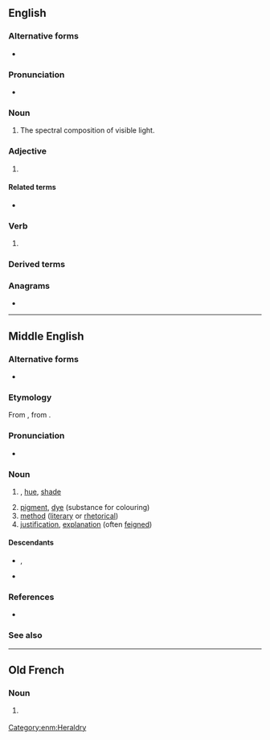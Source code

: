  {{see|color}}
==English==

{{picdic
|image=Color circle (hue-sat).png
|width=310
|labels=
{{picdiclabel/new|lang=en|color=red|fontsize=18|x=100|y=30|red}}
{{picdiclabel/new|lang=en|color=orange|fontsize=18|x=100|y=50|orange}}
{{picdiclabel/new|lang=en|color=yellow|fontsize=18|x=100|y=70|yellow}}
{{picdiclabel/new|lang=en|color=green|fontsize=18|x=100|y=90|green}}
{{picdiclabel/new|lang=en|color=blue|fontsize=18|x=100|y=110|blue}}
{{picdiclabel/new|lang=en|color=purple|fontsize=18|x=100|y=130|purple}}
{{picdiclabel/new|lang=en|color=pink|fontsize=18|x=100|y=150|pink}}
{{picdiclabel/new|lang=en|color=violet|fontsize=18|x=100|y=170|violet}}
{{picdiclabel/new|lang=en|color=brown|fontsize=18|x=100|y=190|brown}}
{{picdiclabel/new|lang=en|color=black|fontsize=18|x=100|y=210|black}}
{{picdiclabel/new|lang=en|color=grey|fontsize=18|x=100|y=230|grey}}
{{picdiclabel/new|lang=en|color=white|fontsize=18|x=100|y=250|white}}
{{picdiclabel/new|lang=en|color=silver|fontsize=18|x=100|y=270|silver}}
|detail1=Click on labels in the image
}}

===Alternative forms===
* {{alt|en|color||U.S. spelling}}

===Pronunciation===
* {{audio|en|EN-AU ck1 colour.ogg|Audio (AU)}}
{{homophones|en|culler}}

===Noun===
{{en-noun|~}} {{tlb|en|standard spelling}} 

# {{lb|en|uncountable}} The spectral composition of visible light.
#: {{ux|en|Humans and birds can perceive '''colour'''.}}
#: {{syn|en|blee|q1=archaic}}

===Adjective===
{{en-adj|-}}

# {{standard spelling of|en|from=AU|from2=Canada|from3=Ireland|from4=NZ|from5=South Africa|from6=UK|color}}

====Related terms====
* {{l|en|colourimeter}}

===Verb===
{{en-verb}}

# {{standard spelling of|en|from=AU|from2=Canada|from3=Ireland|from4=NZ|from5=South Africa|from6=UK|color}}

===Derived terms===
{{der4|en
|accidental colour
|anticolour
|baulk colour
|becolour
|bicolour
|brass-colour
|child of colour
|colourable
|colourant
|colourate
|colour bar
|colourbearer
|colourblind
|colour-blind
|colourbound
|colourburst
|colourcast
|colour charge
|colour code
|colour-code
|colour-coded
|colour commentator
|colour-coordinate
|colour coordinate
|colour-coordinated
|colour coordinated
|colour coordination
|colour'd
|colour’d
|coloured
|Coloured
|coloureth
|colourfast
|colour-fast
|colour field painting
|colour force
|colourful
|colourfull
|colourific
|colourimeter
|colourimetre
|colourimetric
|colourimetry
|colour in
|colouring
|colour inside the lines
|colours inside the lines
|colourise
|colouriser
|colourish
|colourism
|colourist
|colourize
|colourizer
|colour killer
|colourless
|colour light signal
|colourmaker
|colourman
|colourmap
|colourogenic
|colourologist
|colourology
|colourous
|colour outside the lines
|colours outside the lines
|colour pencil
|colourphobe
|colourphobia
|colourphobic
|colourpoint
|colour-proof
|colour-proud
|colour proud
|colourpuncture
|colourpuncturist
|colour retention agent
|colour revolution
|colour scheme
|colour screw
|colour sergeant
|colourspace
|colour space
|colour supplement
|colour symbolism
|colour television
|colour triangle
|colourtype
|colour up
|colourway
|colour wheel
|colourwise
|colourwork
|coloury
|complementary colour
|concolour
|decolour
|decoloured
|eye colour
|false colour
|false-colour
|flesh colour
|Flesh Colour
|forecolour
|horse of a different colour
|in colour
|local colour
|man of colour
|miscolour
|monocolour
|multicolour
|neutral colour
|of colour
|off-colour
|off colour
|overcolour
|pair of colours
|people of colour
|person of colour
|primary colour
|primitive colour
|prismatic colour
|prismatic colours
|pseudocolour
|pseudocolouring
|recolour
|secondary colour
|self colour
|show one's true colours
|shows one's true colours
|skin colour
|technicolour
|tertiary colour
|tricolour
|troops the colour
|troops the colours
|troop the colour
|troop the colours
|type colour
|uncolour
|undercolour
|unicolour
|wine colour
|with flying colours
|woman of colour
}}

===Anagrams===
* {{anagrams|en|a=clooru|courol|ur-cool}}

----

==Middle English==

===Alternative forms===
* {{alt|enm|colur|color|culur|coler|coloure|kolour}}

===Etymology===
From {{bor|enm|xno|colur}}, from {{der|enm|la|color}}.

===Pronunciation===
* {{IPA|enm|/kuˈluːr/|/ˈkulur/}}

===Noun===
{{enm-noun|pl2=coloures}}

# {{l|en|colour}}, [[hue]], [[shade]]
# [[pigment]], [[dye]] (substance for colouring)
# [[method]] ([[literary]] or [[rhetorical]])
# [[justification]], [[explanation]] (often [[feign]]ed)

====Descendants====
* {{desc|en|color}}, {{l|en|colour}}
* {{desc|sco|colour}}

===References===
* {{R:MED Online|entry=cǒlǒur|pos=n|id=MED8462|accessdate=2018-03-30}}

===See also===
{{table:colors/enm}}

[[Category:enm:Heraldry]]

----

==Old French==

===Noun===
{{fro-noun|f}}

# {{lb|fro|Anglo-Norman}} {{alternative form of|fro|color}}
